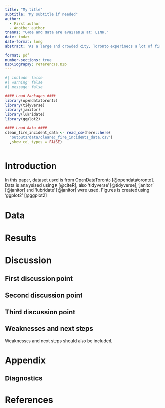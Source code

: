 ```yaml
---
title: "My title"
subtitle: "My subtitle if needed"
author: 
  - First author
  - Another author
thanks: "Code and data are available at: LINK."
date: today
date-format: long
abstract: "As a large and crowded city, Toronto experinecs a lot of fire incidents, and fire incident is also is one of the main causes of casualties and economic losses in toronto. Using data from OpenDataToronto, we analysis fire incidents in respect of thire causes, time of fire occurrence and resulting economic losses. first sentence: specify the general area of the paper and encourage the reader; second sentence: specify the dataset and methods at a general level; third sentence: specify the headline result; and a fourth sentence about implications.  "

format: pdf
number-sections: true
bibliography: references.bib
---
```


```r
#| include: false
#| warning: false
#| message: false
 
#### Load Packages ####
library(opendatatoronto)
library(tidyverse)
library(janitor)
library(lubridate)
library(ggplot2)
 
#### Load Data ####
clean_fire_incident_data <- read_csv(here::here(
  "outputs/data/cleaned_fire_incidents_data.csv")
  ,show_col_types = FALSE)
 
```





# Introduction


In this paper, dataset used is from OpenDataToronto [@opendatatoronto]. Data is analysised using `R` [@citeR], also 'tidyverse' [@tidyverse], 'janitor' [@janitor] and 'lubridate' [@janitor] were used. Figures is created using 'ggplot2' [@ggplot2]




# Data {#sec-data}










 







# Results




# Discussion

## First discussion point {#sec-first-point}



## Second discussion point

## Third discussion point

## Weaknesses and next steps

Weaknesses and next steps should also be included.

\newpage

\appendix

# Appendix {-}





## Diagnostics



\newpage


# References


